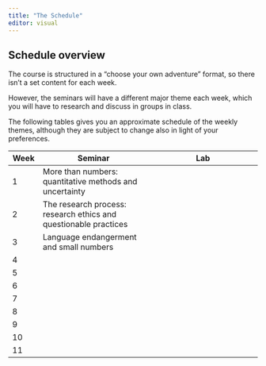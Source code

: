 ```yaml
---
title: "The Schedule"
editor: visual
---
```


## Schedule overview

The course is structured in a "choose your own adventure" format, so there isn't a set content for each week.

However, the seminars will have a different major theme each week, which you will have to research and discuss in groups in class.

The following tables gives you an approximate schedule of the weekly themes, although they are subject to change also in light of your preferences.

| Week | Seminar                                                          | Lab |
|---------|--------------------------------|--------------------------------|
| 1    | More than numbers: quantitative methods and uncertainty          |     |
| 2    | The research process: research ethics and questionable practices |     |
| 3    | Language endangerment and small numbers                          |     |
| 4    |                                                                  |     |
| 5    |                                                                  |     |
| 6    |                                                                  |     |
| 7    |                                                                  |     |
| 8    |                                                                  |     |
| 9    |                                                                  |     |
| 10   |                                                                  |     |
| 11   |                                                                  |     |
